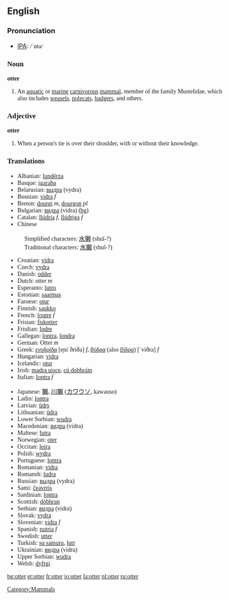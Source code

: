 {{wikipedia}}
==English==

===Pronunciation===
*[[w:IPA|IPA]]: <font style="font-family:lucida sans unicode">/ˈɒtə/

===Noun===
'''otter'''

# An [[aquatic]] or [[marine]] [[carnivorous]] [[mammal]], member of the family Mustelidae, which also includes [[weasel]]s, [[polecat]]s, [[badger]]s, and others.

===Adjective===
'''otter'''

# When a person's tie is over their shoulder, with or without their knowledge.

===Translations===
{{top}}
*Albanian: [[lundërza]]
*Basque: [[igaraba]]
*Belarusian: [[выдра]] (vydra)
*Bosnian: [[vidra]] ''f''
*Breton: [[dourgi]] ''m'', [[dourgon]] ''pl''
*Bulgarian: [[видра]] (vidra) [[:bg:видра|(bg)]] 
*Catalan: [[llúdria]] ''f'', [[llúdriga]] ''f''
*Chinese
:Simplified characters: [[水獭]] (shuǐ-?)
:Traditional characters: [[水獺]] (shuǐ-?)
*Croatian: [[vidra]]
*Czech: [[vydra]]
*Danish: [[odder]]
*Dutch: otter ''m''
*Esperanto: [[lutro]]
*Estonian: [[saarmas]]
*Faroese: [[otur]]
*Finnish: [[saukko]]
*French: [[loutre]] ''f''
*Frisian: [[fiskotter]]
*Friulian: [[lodre]]
*Gallegan: [[lontra]], [[londra]]
*German: Otter ''m''
*Greek: [[ενυδρίδα]] [e̞niˈðriða] ''f'', [[βύδρα]] (also [[βίδρα]]) [ˈviðra] ''f''
*Hungarian: [[vidra]]
*Icelandic: [[otur]]
*Irish: [[madra uisce]], [[cú dobhráin]]
*Italian: [[lontra]] ''f''
{{mid}}
*Japanese: [[獺]], [[川獺]] ([[カワウソ]], kawauso)
*Ladin: [[lontra]]
*Latvian: [[ūdrs]]
*Lithuanian: [[ūdra]]
*Lower Sorbian: [[wudra]]
*Macedonian: [[видра]] (vidra)
*Maltese: [[lutra]]
*Norwegian: [[oter]]
*Occitan: [[loira]]
*Polish: [[wydra]]
*Portuguese: [[lontra]]
*Romanian: [[vidra]]
*Romansh: [[ludra]]
*Russian: [[выдра]] (vydra)
*Sami: [[čeavrris]]
*Sardinian: [[lontra]]
*Scottish: [[dòbhran]]
*Serbian: [[видра]] (vidra)
*Slovak: [[vydra]]
*Slovenian: [[vidra]] ''f''
*Spanish: [[nutria]] ''f''
*Swedish: [[utter]]
*Turkish: [[su samuru]], [[lutr]]
*Ukrainian: [[видра]] (vidra)
*Upper Sorbian: [[wudra]]
*Welsh: [[dyfrgi]]
{{bottom}}

[[Category:Mammals]]

[[bg:otter]]
[[et:otter]]
[[fr:otter]]
[[io:otter]]
[[la:otter]]
[[nl:otter]]
[[ru:otter]]